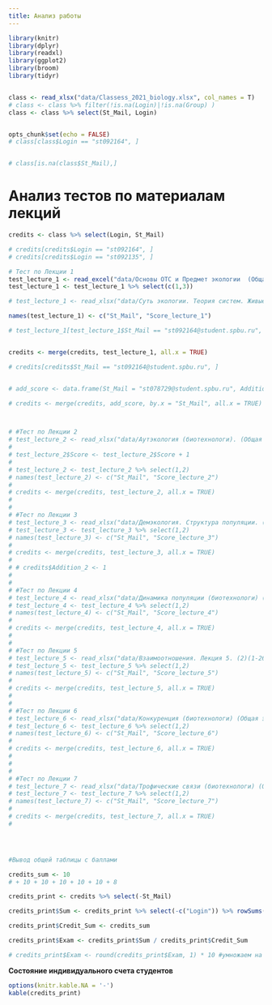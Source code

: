 ```yaml
---
title: Анализ работы
---
```


<!-- Здесь будут выкладываться текущие результаты ваших работ. -->




```r
library(knitr)
library(dplyr)
library(readxl)
library(ggplot2)
library(broom)
library(tidyr)


class <- read_xlsx("data/Classess_2021_biology.xlsx", col_names = T)
# class <- class %>% filter(!is.na(Login)|!is.na(Group) )
class <- class %>% select(St_Mail, Login)


opts_chunk$set(echo = FALSE)
# class[class$Login == "st092164", ]


# class[is.na(class$St_Mail),]
```



# **Анализ тестов по материалам лекций**

```r

credits <- class %>% select(Login, St_Mail)

# credits[credits$Login == "st092164", ]
# credits[credits$Login == "st092135", ]

# Тест по Лекции 1
test_lecture_1 <- read_excel("data/Основы ОТС и Предмет экологии  (Общая экология 2021)(1-106).xlsx")
test_lecture_1 <- test_lecture_1 %>% select(c(1,3))

# test_lecture_1 <- read_xlsx("data/Суть экологии. Теория систем. Живые системы.  (Общая экология для Биотехнологов)(1-28).xlsx")

names(test_lecture_1) <- c("St_Mail", "Score_lecture_1")

# test_lecture_1[test_lecture_1$St_Mail == "st092164@student.spbu.ru", ]


credits <- merge(credits, test_lecture_1, all.x = TRUE)

# credits[credits$St_Mail == "st092164@student.spbu.ru", ]


# add_score <- data.frame(St_Mail = "st078729@student.spbu.ru", Addition = 1)

# credits <- merge(credits, add_score, by.x = "St_Mail", all.x = TRUE)



# #Тест по Лекции 2
# test_lecture_2 <- read_xlsx("data/Аутэкология (биотехнологи). (Общая экология для Биотехнологов)(1-26).xlsx")
# 
# test_lecture_2$Score <- test_lecture_2$Score + 1
# 
# test_lecture_2 <- test_lecture_2 %>% select(1,2)
# names(test_lecture_2) <- c("St_Mail", "Score_lecture_2")
# 
# credits <- merge(credits, test_lecture_2, all.x = TRUE)
# 
# 
# #Тест по Лекции 3
# test_lecture_3 <- read_xlsx("data/Демэкология. Структура популяции. (Общая экология для Биотехнологов)(1-26).xlsx")
# test_lecture_3 <- test_lecture_3 %>% select(1,2)
# names(test_lecture_3) <- c("St_Mail", "Score_lecture_3")
# 
# credits <- merge(credits, test_lecture_3, all.x = TRUE)
# 
# # credits$Addition_2 <- 1
# 
# 
# #Тест по Лекции 4
# test_lecture_4 <- read_xlsx("data/Динамика популяции (биотехнологи) (Общая экология для Биотехнологов)(1-27).xlsx")
# test_lecture_4 <- test_lecture_4 %>% select(1,2)
# names(test_lecture_4) <- c("St_Mail", "Score_lecture_4")
# 
# credits <- merge(credits, test_lecture_4, all.x = TRUE)
# 
# 
# #Тест по Лекции 5
# test_lecture_5 <- read_xlsx("data/Взаимоотношения. Лекция 5. (2)(1-26).xlsx")
# test_lecture_5 <- test_lecture_5 %>% select(1,2)
# names(test_lecture_5) <- c("St_Mail", "Score_lecture_5")
# 
# credits <- merge(credits, test_lecture_5, all.x = TRUE)
# 
# 
# #Тест по Лекции 6
# test_lecture_6 <- read_xlsx("data/Конкуренция (биотехнологи) (Общая экология для Биотехнологов)(1-24).xlsx")
# test_lecture_6 <- test_lecture_6 %>% select(1,2)
# names(test_lecture_6) <- c("St_Mail", "Score_lecture_6")
# 
# credits <- merge(credits, test_lecture_6, all.x = TRUE)
# 
# 
# 
# #Тест по Лекции 7
# test_lecture_7 <- read_xlsx("data/Трофические связи (биотехнологи) (Общая экология для Биотехнологов)(1-27).xlsx")
# test_lecture_7 <- test_lecture_7 %>% select(1,2)
# names(test_lecture_7) <- c("St_Mail", "Score_lecture_7")
# 
# credits <- merge(credits, test_lecture_7, all.x = TRUE)
# 




#Вывод общей таблицы с баллами

credits_sum <- 10 
# + 10 + 10 + 10 + 10 + 10 + 8

credits_print <- credits %>% select(-St_Mail)

credits_print$Sum <- credits_print %>% select(-c("Login")) %>% rowSums(na.rm=TRUE)

credits_print$Credit_Sum <- credits_sum

credits_print$Exam <- credits_print$Sum / credits_print$Credit_Sum

# credits_print$Exam <- round(credits_print$Exam, 1) * 10 #умножаем на это число, так как от каждой из 8 лекций приходит 10/8 финальной оценки


```

**Состояние индивидуального счета студентов**

```r

options(knitr.kable.NA = '-')
kable(credits_print)

```








<!-- <!-- **Внимание**    --> 
<!-- <!-- В графе *"Proportion_of_final"* Публикуется текущее количество набранных баллов, которое войдет в финальную оценку. Однако, эта величина будет изменяться, так как общее количество баллов, которое приводится в графе *"Credit_Sum"*, тоже будет изменяться по мере открытия новых заданий.  --> 

<!-- Следите за текущим счетом и если что-то не так, то пишите. -->


<!-- <br> -->
<!-- <br> -->

<!-- # **Анализ отчетов по самостоятельной работе № 1** -->


<!-- ```{r,  echo=FALSE, message=FALSE, warning=FALSE} -->

<!-- hw1 <- read.csv("data/Самостоятельная работа №1 Основные вопросы.csv", header = T) -->
<!-- hw1 <- hw1[1:2] -->
<!-- names(hw1)[2] <- "Login" -->

<!-- hw1 <- hw1 %>% group_by(Login) %>% summarise(Score = max(Score)) -->

<!-- add_hw1 <- read.csv("data/Самостоятельная работа №1 Дополнительный вопрос.csv", header = T) -->
<!-- names(add_hw1) <- c("Login", "add_score") -->

<!-- add_hw1 <- add_hw1 %>% group_by(Login) %>% summarise(add_score = max(add_score)) -->

<!-- # hw1[!(hw1$Login %in% add_hw1$Login), ] -->


<!-- hw1_score <- class %>% select(Login, Group) -->

<!-- hw1_score <- merge(hw1_score, hw1, all.x = T) -->

<!-- hw1_score <- merge(hw1_score, add_hw1, all.x = T) -->

<!-- hw1_score$Sum <- hw1_score %>% select(Score, add_score) %>% rowSums(., na.rm = T) -->

<!-- hw1_score$Total <- hw1_score$Sum/30 -->

<!-- hw1_score$Exam <- round(hw1_score$Total * 1, 1) -->

<!-- hw1_score_print <- hw1_score %>% select(Login, Score, add_score, Sum, Exam) -->

<!-- kable(hw1_score_print, col.names = c("Login", "Основные вопросы", "Доп. вопр. 1", "Сумма",  "% от экзаменационной оценки")) -->

<!-- ``` -->

<!-- <br> -->
<!-- <br> -->


<!-- # **Анализ отчетов по самостоятельной работе № 2** -->



<!-- ```{r,  echo=FALSE, message=FALSE, warning=FALSE} -->

<!-- hw2 <- read_excel("data/Репродукция и жизненные циклы организмов (Основные вопросы).xlsx") -->


<!-- add_hw2 <- read_excel("data/Репродукция и жизненные циклы организмов (Дополнительный вопрос)_оценено_2.xlsx") -->
<!-- add_hw2 <-  add_hw2 %>% select(-Timestamp) -->

<!-- names(add_hw2) <- c("Login", "add_score_2", "add_score_3") -->


<!-- hw2_score <- merge(hw2, add_hw2, all.x = T) -->

<!-- hw2_score <- hw2_score %>% group_by(Login) %>% summarise(Score = max(Score), Add_1 = max(Add_1), add_score_2 = max(add_score_2), add_score_3 = max(add_score_3) ) -->

<!-- hw2_score$Sum <- hw2_score %>% select(Score, Add_1, add_score_2, add_score_3) %>% rowSums(na.rm = T) -->

<!-- hw2_score$Total <- hw2_score$Sum / 15  -->


<!-- hw2_score$Exam <- round(hw2_score$Total, 1)   -->



<!-- hw2_score_print <- hw2_score  -->

<!-- kable(hw2_score_print, col.names = c("Login", "Основные вопросы", "Доп. вопр. 1", "Доп. вопр. 2", "Баллы за придуманные вопросы", "Сумма", "Доля от максимума", "% от экзаменационной оценки")) -->


<!-- ``` -->


<!-- **Господа!** Все большие молодцы, но не могу удержаться от замечания. --> 

<!-- В научном аду за **плагиат**  в костер кладут ОЧЕНЬ большое бревно!  --> 

<!-- <!-- К сожалению, при проверке СР-2 было обнаружено несколько практически идентичных ответов за дополнительный вопрос №2. Мы поставили одинаковые оценки за этот вопрос всем, кто прислал идентичные ответы, поскольку мы не хотели выяснять, кто истинный автор. **НО, пожалуйста, больше так не делайте!**  -->

<!-- <br> -->
<!-- <br> -->


<!-- # **Анализ отчетов по самостоятельной работе № 3** -->



<!-- ```{r,  echo=FALSE, message=FALSE, warning=FALSE} -->

<!-- hw3 <- read_excel("data/Самостоятельная работа № 3.xlsx", na = "NA") -->


<!-- names(hw3) <- c("Score", "Login") -->


<!-- hw3_score <- hw3 %>% group_by(Login) %>% summarise(Score = max(Score)) -->

<!-- hw3_score$Sum <- hw3_score %>% select(Score) %>% rowSums(na.rm = T) -->

<!-- hw3_score$Total <- hw3_score$Sum / 40  -->


<!-- hw3_score$Exam <- round(hw3_score$Total, 1)   -->

<!-- hw3_score <- hw3_score[!is.na(hw3_score$Login), ] -->


<!-- hw3_score_print <- merge(class[, "Login"], hw3_score, all.x = TRUE )  -->

<!-- kable(hw3_score_print, col.names = c("Login", "Основные вопросы", "Сумма", "Доля от максимума", "% от экзаменационной оценки")) -->


<!-- ``` -->


<!-- **Господа!** Приношу извинения за задержку с публикацией оценок. Напоминаю, что баллы за эту работу дополнительные (те, кто работу не сделал, ничего не потерял... но и не приобрел:). Поскольку в результате высвободился 1%, он уходит в оценку за работы по тестам по материалам лекций (то есть вес этой оценки удваивается). -->



<!-- <br> -->
<!-- <br> -->


<!-- ## **Анализ контрольной работы № 1** -->

<!-- ```{r,  echo=FALSE, message=FALSE, warning=FALSE} -->

<!-- cont1 <- read_excel("data/Control_work_1_biotech.xlsx") -->

<!-- cont1_print <- merge(class, cont1 %>% select(-Family) ) %>% select(-St_Mail) %>% mutate(Exam = Correct / 45 *5) -->

<!-- correl <- tidy(cor.test(cont1$Incorrect, cont1$Time)) -->

<!-- #  cont_reg[!(cont_reg$Login %in% cont$Login), ] -->

<!-- # table(cont_reg$Login) -->
<!-- #  -->
<!-- #  -->
<!-- # cont1 <- cont %>% group_by(Login) %>% summarise(Score = max(Score)) -->
<!-- #  -->
<!-- # cont1$Add <- 1 -->
<!-- #  -->
<!-- # cont1$Total <- (cont1$Score + cont1$Add)/18 -->
<!-- #  -->
<!-- # cont1$Exam <- round(cont1$Total * 2.5, 1) -->
<!-- #  -->
<!-- # cont1_print <- class %>% select(Login) -->
<!-- #  -->
<!-- # cont1_print <- merge(cont1_print, cont1, all.x = T) -->

<!-- kable(cont1_print) -->

<!-- ``` -->



<!-- ## **Семинар-конференция № 1** -->


<!-- ```{r} -->

<!-- sem_1 <- read_excel("data/Conference_seminar_1.xlsx") -->

<!-- sem_1_print <- merge(class, sem_1) %>% select(-St_Mail) %>% mutate(Exam = Presentation + Presence + Speech + Bonus) -->

<!-- ``` -->

<!-- ```{r} -->
<!-- kable(sem_1_print) -->


<!-- ``` -->




<!-- ## **Семинар-конференция № 2** -->


<!-- ```{r} -->

<!-- sem_2 <- read_excel("data/Conference_seminar_2.xlsx") -->

<!-- sem_2_print <- merge(class, sem_2) %>% select(-St_Mail) %>% mutate(Exam = Presentation + Presence + Speech + Bonus) -->

<!-- ``` -->

<!-- ```{r} -->
<!-- kable(sem_2_print) -->

<!-- ``` -->



<!-- ## **Анализ контрольной работы № 2** -->

<!-- ```{r,  echo=FALSE, message=FALSE, warning=FALSE} -->

<!-- cont2 <- read_excel("data/Control_work_2_biotech.xlsx") -->

<!-- cont2_print <- merge(class, cont2 %>% select(-Name) ) %>% select(-St_Mail) %>% mutate(Exam = round((Correct - Incorrect) / 54 *5, 3)) -->

<!-- #  cont_reg[!(cont_reg$Login %in% cont$Login), ] -->

<!-- # table(cont_reg$Login) -->
<!-- #  -->
<!-- #  -->
<!-- # cont1 <- cont %>% group_by(Login) %>% summarise(Score = max(Score)) -->
<!-- #  -->
<!-- # cont1$Add <- 1 -->
<!-- #  -->
<!-- # cont1$Total <- (cont1$Score + cont1$Add)/18 -->
<!-- #  -->
<!-- # cont1$Exam <- round(cont1$Total * 2.5, 1) -->
<!-- #  -->
<!-- # cont1_print <- class %>% select(Login) -->
<!-- #  -->
<!-- # cont1_print <- merge(cont1_print, cont1, all.x = T) -->

<!-- kable(cont2_print) -->

<!-- ``` -->



<!-- ## **Итоговый счет** -->

<!-- ```{r,  echo=FALSE, message=FALSE, warning=FALSE} -->

<!-- d1 <- credits_print %>% select(Login, Exam)  -->

<!-- d2 <- cont1_print %>% select(Login, Exam)  -->

<!-- d2$Exam[is.na(d2$Exam)] <- 0 -->


<!-- d3 <- sem_1_print %>% select(Login, Exam)  -->

<!-- d4 <- sem_2_print %>% select(Login, Exam)  -->

<!-- d5 <- cont2_print %>% select(Login, Exam) -->


<!-- Results <- merge(d1, d2, by = "Login") %>% merge(., d3, by = "Login") %>% merge(., d4, by = "Login") %>%  merge(., d5, by = "Login")  -->


<!-- names(Results) <- c("Login", "Lecture_test (max 10)", "Control_1(max 5)", "Seminar_1 (max 5)", "Seminar_2 (max 5)", "Control_2 (max 5)") -->


<!-- Results_print <- Results -->

<!-- Results_print$Exam <- round(apply(Results[,-1], MARGIN = 1, FUN = sum ), 1)  -->


<!-- ``` -->

<!-- ```{r} -->
<!-- kable(Results_print) -->
<!-- ``` -->


<!-- ```{r} -->
<!-- class2 <- read_xlsx("data/Classess_2021_biotech.xlsx", col_names = T) -->

<!-- merge(class2, Results_print) %>% select(Family,Name,Login, Exam) %>% write.csv(.,"before_exam_2021_biotech.csv") -->
<!-- ``` -->

<!-- ## **Анализ контрольной работы № 2** -->

<!-- ```{r,  echo=FALSE, message=FALSE, warning=FALSE} -->
<!-- #  -->
<!-- # cont_reg2 <- read_excel("data/Регистрационная форма для выполнения контрольной работы № 1 (Responses).xlsx") -->

<!-- cont <- read_excel("data/Контрольная работа №2 (Responses).xlsx") -->

<!-- # cont_reg[!(cont_reg$Login %in% cont$Login), ] -->

<!-- # table(cont_reg$Login) -->


<!-- cont2 <- cont %>% group_by(Login) %>% summarise(Score = max(Score)) -->


<!-- # cont2$Add <- 0 -->

<!-- cont2$Total <- (cont2$Score)/18 -->

<!-- cont2$Exam <- round(cont2$Total * 2.5, 1)   -->

<!-- cont2_print <- class %>% select(Login) -->

<!-- cont2_print <- merge(cont2_print, cont2, all.x = T) -->

<!-- kable(cont2_print) -->

<!-- ``` -->



<!-- ## **Частотное распределение результатов** -->


<!-- ```{r,  echo=FALSE, message=FALSE, warning=FALSE} -->
<!-- library(ggplot2) -->
<!-- library(patchwork) -->

<!-- Pl_lect <- ggplot(credits_print, aes(x = Exam)) + stat_count(geom = "col") + labs(x = "% от экзаменационной оценки") + ggtitle("Тесты по материалам лекций")+xlim(0, 1) -->

<!-- Pl_hw1 <- ggplot(hw1_score, aes(x = Exam)) + stat_count(geom = "col") + labs(x = "% от экзаменационной оценки") + ggtitle("Самостоятельная работа №1")+xlim(0, 1) -->


<!-- Pl_cw1 <- ggplot(cont1, aes(x = Exam)) + stat_count(geom = "col") + labs(x = "% от экзаменационной оценки") + ggtitle("Контрольная работа №1")+xlim(0, 2.5) -->

<!-- Pl_hw2 <- ggplot(hw2_score, aes(x = Exam)) + stat_count(geom = "col") + labs(x = "% от экзаменационной оценки") + ggtitle("Самостоятельная работа №2")+xlim(0, 1) -->

<!-- Pl_hw3 <- ggplot(hw3_score, aes(x = Exam)) + stat_count(geom = "col") + labs(x = "% от экзаменационной оценки") + ggtitle("Самостоятельная работа №3")+xlim(0, 1) -->

<!-- Pl_cw2 <- ggplot(cont2, aes(x = Exam)) + stat_count(geom = "col") + labs(x = "% от экзаменационной оценки") + ggtitle("Контрольная работа №2") + xlim(0, 2.5) -->

<!-- (Pl_lect + Pl_hw1 + Pl_hw2 )/(Pl_hw3 + Pl_cw1 + Pl_cw2 ) -->

<!-- ``` -->


<!-- ## **Результаты семинаров** -->

<!-- **Внимание!** -->

<!-- ```{r} -->
<!-- seminars <- read.csv("data/Семинары по общей экологии - Sheet1.csv", header = TRUE) -->
<!-- Groups <- seminars %>% select(c(Group)) -->

<!-- seminars <- seminars %>% select(-c(Family, Name, Group)) -->

<!-- seminars$Sum <- rowSums(seminars[, 2:9], na.rm = T) -->


<!-- seminars$Exam <- seminars$Sum * 3 -->

<!-- Groups$Exam <-seminars$Exam  -->
<!-- ``` -->


<!-- ```{r} -->
<!-- kable(seminars) -->
<!-- ``` -->

<!-- ### **"Групповой зачет"** -->

<!-- Этот график иллюстрирует общую активность группы (ну или строгость преподавателя...) -->

<!-- ```{r} -->
<!-- ggplot(Groups, aes(x = factor(Group), y = Exam)) + geom_violin() + labs(x = "Группа")  -->
<!-- ``` -->

<!-- # **Финальный счет** -->

<!-- ```{r, message=FALSE} -->

<!-- tests <- credits_print %>% select(Login, Exam)  -->

<!-- hw1 <- hw1_score_print %>% select(Login, Exam)  -->

<!-- hw2 <- hw2_score_print %>% select(Login, Exam)  -->

<!-- hw3 <- hw3_score_print %>% select(Login, Exam)  -->

<!-- cont1 <- cont1_print %>%  select(Login, Exam) -->

<!-- cont2 <- cont2_print %>%  select(Login, Exam) -->

<!-- seminars <- seminars %>%  select(Login, Exam) -->


<!-- Total <- rbind(tests, hw1, hw2, hw3, cont1, cont2, seminars) -->

<!-- Result <-Total %>% group_by(Login) %>% summarize(Total = sum(Exam, na.rm = TRUE)) -->

<!-- kable(Result) -->
<!-- ``` -->


